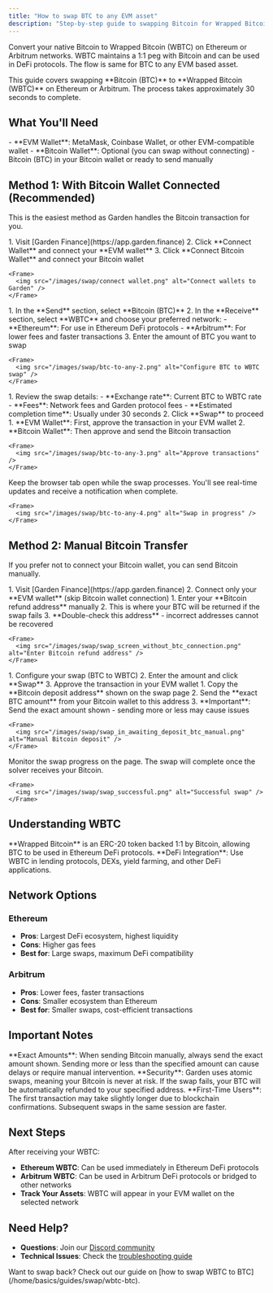 ```yaml
---
title: "How to swap BTC to any EVM asset"
description: "Step-by-step guide to swapping Bitcoin for Wrapped Bitcoin (WBTC) on Ethereum / Arbitrum using Garden"
---
```


Convert your native Bitcoin to Wrapped Bitcoin (WBTC) on Ethereum or Arbitrum networks. WBTC maintains a 1:1 peg with Bitcoin and can be used in DeFi protocols. The flow is same for BTC to any EVM based asset.

<Info>
This guide covers swapping **Bitcoin (BTC)** to **Wrapped Bitcoin (WBTC)** on Ethereum or Arbitrum. The process takes approximately 30 seconds to complete.
</Info>

## What You'll Need

<Steps>
  <Step title="Wallets">
    - **EVM Wallet**: MetaMask, Coinbase Wallet, or other EVM-compatible wallet
    - **Bitcoin Wallet**: Optional (you can swap without connecting)
  </Step>
  <Step title="Assets">
    - Bitcoin (BTC) in your Bitcoin wallet or ready to send manually
  </Step>
</Steps>

## Method 1: With Bitcoin Wallet Connected (Recommended)

This is the easiest method as Garden handles the Bitcoin transaction for you.

<Steps>
  <Step title="Connect Wallets">
    1. Visit [Garden Finance](https://app.garden.finance)
    2. Click **Connect Wallet** and connect your **EVM wallet**
    3. Click **Connect Bitcoin Wallet** and connect your Bitcoin wallet

    <Frame>
      <img src="/images/swap/connect wallet.png" alt="Connect wallets to Garden" />
    </Frame>
  </Step>

  <Step title="Set Up Your Swap">
    1. In the **Send** section, select **Bitcoin (BTC)**
    2. In the **Receive** section, select **WBTC** and choose your preferred network:
       - **Ethereum**: For use in Ethereum DeFi protocols
       - **Arbitrum**: For lower fees and faster transactions
    3. Enter the amount of BTC you want to swap

    <Frame>
      <img src="/images/swap/btc-to-any-2.png" alt="Configure BTC to WBTC swap" />
    </Frame>
  </Step>

  <Step title="Review and Confirm">
    1. Review the swap details:
       - **Exchange rate**: Current BTC to WBTC rate
       - **Fees**: Network fees and Garden protocol fees
       - **Estimated completion time**: Usually under 30 seconds
    2. Click **Swap** to proceed
  </Step>

  <Step title="Approve Transactions">
    1. **EVM Wallet**: First, approve the transaction in your EVM wallet
    2. **Bitcoin Wallet**: Then approve and send the Bitcoin transaction

    <Frame>
      <img src="/images/swap/btc-to-any-3.png" alt="Approve transactions" />
    </Frame>
  </Step>

  <Step title="Monitor Progress">
    Keep the browser tab open while the swap processes. You'll see real-time updates and receive a notification when complete.

    <Frame>
      <img src="/images/swap/btc-to-any-4.png" alt="Swap in progress" />
    </Frame>
  </Step>
</Steps>

## Method 2: Manual Bitcoin Transfer

If you prefer not to connect your Bitcoin wallet, you can send Bitcoin manually.

<Steps>
  <Step title="Connect EVM Wallet Only">
    1. Visit [Garden Finance](https://app.garden.finance)
    2. Connect only your **EVM wallet** (skip Bitcoin wallet connection)
  </Step>

  <Step title="Set Recovery Address">
    1. Enter your **Bitcoin refund address** manually
    2. This is where your BTC will be returned if the swap fails
    3. **Double-check this address** - incorrect addresses cannot be recovered

    <Frame>
      <img src="/images/swap/swap_screen_without_btc_connection.png" alt="Enter Bitcoin refund address" />
    </Frame>
  </Step>

  <Step title="Create Swap Order">
    1. Configure your swap (BTC to WBTC)
    2. Enter the amount and click **Swap**
    3. Approve the transaction in your EVM wallet
  </Step>

  <Step title="Send Bitcoin Manually">
    1. Copy the **Bitcoin deposit address** shown on the swap page
    2. Send the **exact BTC amount** from your Bitcoin wallet to this address
    3. **Important**: Send the exact amount shown - sending more or less may cause issues

    <Frame>
      <img src="/images/swap/swap_in_awaiting_deposit_btc_manual.png" alt="Manual Bitcoin deposit" />
    </Frame>
  </Step>

  <Step title="Wait for Completion">
    Monitor the swap progress on the page. The swap will complete once the solver receives your Bitcoin.

    <Frame>
      <img src="/images/swap/swap_successful.png" alt="Successful swap" />
    </Frame>
  </Step>
</Steps>

## Understanding WBTC

<CardGroup cols={2}>
  <Card title="What is WBTC?" icon="bitcoin">
    **Wrapped Bitcoin** is an ERC-20 token backed 1:1 by Bitcoin, allowing BTC to be used in Ethereum DeFi protocols.
  </Card>
  <Card title="Use Cases" icon="coins">
    **DeFi Integration**: Use WBTC in lending protocols, DEXs, yield farming, and other DeFi applications.
  </Card>
</CardGroup>

## Network Options

### Ethereum
- **Pros**: Largest DeFi ecosystem, highest liquidity
- **Cons**: Higher gas fees
- **Best for**: Large swaps, maximum DeFi compatibility

### Arbitrum  
- **Pros**: Lower fees, faster transactions
- **Cons**: Smaller ecosystem than Ethereum
- **Best for**: Smaller swaps, cost-efficient transactions

## Important Notes

<Warning>
**Exact Amounts**: When sending Bitcoin manually, always send the exact amount shown. Sending more or less than the specified amount can cause delays or require manual intervention.
</Warning>

<Info>
**Security**: Garden uses atomic swaps, meaning your Bitcoin is never at risk. If the swap fails, your BTC will be automatically refunded to your specified address.
</Info>

<Note>
**First-Time Users**: The first transaction may take slightly longer due to blockchain confirmations. Subsequent swaps in the same session are faster.
</Note>

## Next Steps

After receiving your WBTC:

- **Ethereum WBTC**: Can be used immediately in Ethereum DeFi protocols
- **Arbitrum WBTC**: Can be used in Arbitrum DeFi protocols or bridged to other networks
- **Track Your Assets**: WBTC will appear in your EVM wallet on the selected network

## Need Help?

- **Questions**: Join our [Discord community](https://discord.com/invite/kqMBgeAKAh)
- **Technical Issues**: Check the [troubleshooting guide](/developers/troubleshooting)

<Info>
Want to swap back? Check out our guide on [how to swap WBTC to BTC](/home/basics/guides/swap/wbtc-btc).
</Info> 